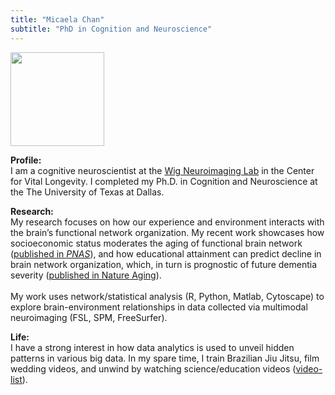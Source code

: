 ```yaml
---
title: "Micaela Chan"
subtitle: "PhD in Cognition and Neuroscience"
---
```


![](images/paste-6A5465F0.png){fig-align="left" width="150"}

**Profile:**\
I am a cognitive neuroscientist at the [Wig Neuroimaging Lab](https://vitallongevity.utdallas.edu/cnl/) in the Center for Vital Longevity. I completed my Ph.D. in Cognition and Neuroscience at the The University of Texas at Dallas.

**Research:**\
My research focuses on how our experience and environment interacts with the brain's functional network organization. My recent work showcases how socioeconomic status moderates the aging of functional brain network ([published in *PNAS*](https://www.pnas.org/content/115/22/E5144)), and how educational attainment can predict decline in brain network organization, which, in turn is prognostic of future dementia severity ([published in Nature Aging](https://www.nature.com/articles/s43587-021-00125-4)).\
\
My work uses network/statistical analysis (R, Python, Matlab, Cytoscape) to explore brain-environment relationships in data collected via multimodal neuroimaging (FSL, SPM, FreeSurfer).

**Life:**\
I have a strong interest in how data analytics is used to unveil hidden patterns in various big data. In my spare time, I train Brazilian Jiu Jitsu, film wedding videos, and unwind by watching science/education videos ([video-list](https://micaelachan.com/video-list)).
